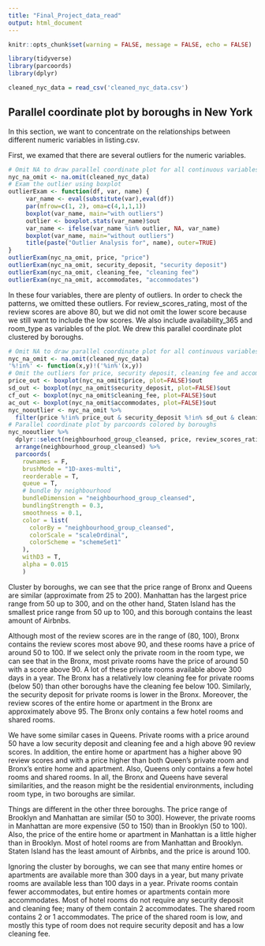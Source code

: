```yaml
---
title: "Final_Project_data_read"
output: html_document
---
```


```r
knitr::opts_chunk$set(warning = FALSE, message = FALSE, echo = FALSE)
```

```r
library(tidyverse)
library(parcoords)
library(dplyr)
```


```r
cleaned_nyc_data = read_csv('cleaned_nyc_data.csv')
```


## Parallel coordinate plot by boroughs in New York

In this section, we want to concentrate on the relationships between different numeric variables in listing.csv. 

First, we examed that there are several outliers for the numeric variables. 

```r
# Omit NA to draw parallel coordinate plot for all continuous variables
nyc_na_omit <- na.omit(cleaned_nyc_data)
# Exam the outlier using boxplot
outlierExam <- function(df, var, name) {
     var_name <- eval(substitute(var),eval(df))
     par(mfrow=c(1, 2), oma=c(4,1,1,1))
     boxplot(var_name, main="with outliers")
     outlier <- boxplot.stats(var_name)$out
     var_name <- ifelse(var_name %in% outlier, NA, var_name)
     boxplot(var_name, main="without outliers")
     title(paste("Outlier Analysis for", name), outer=TRUE)
}
outlierExam(nyc_na_omit, price, "price")
outlierExam(nyc_na_omit, security_deposit, "security deposit")
outlierExam(nyc_na_omit, cleaning_fee, "cleaning fee")
outlierExam(nyc_na_omit, accommodates, "accommodates")
```

In these four variables, there are plenty of outliers. In order to check the patterns, we omitted these outliers. For review_scores_rating, most of the review scores are above 80, but we did not omit the lower score because we still want to include the low scores. We also include availability_365 and room_type as variables of the plot. We drew this parallel coordinate plot clustered by boroughs. 

```r
# Omit NA to draw parallel coordinate plot for all continuous variables
nyc_na_omit <- na.omit(cleaned_nyc_data)
'%!in%' <- function(x,y)!('%in%'(x,y))
# Omit the outliers for price, security deposit, cleaning fee and accommodates
price_out <- boxplot(nyc_na_omit$price, plot=FALSE)$out
sd_out <- boxplot(nyc_na_omit$security_deposit, plot=FALSE)$out
cf_out <- boxplot(nyc_na_omit$cleaning_fee, plot=FALSE)$out
ac_out <- boxplot(nyc_na_omit$accommodates, plot=FALSE)$out
nyc_nooutlier <- nyc_na_omit %>%
  filter(price %!in% price_out & security_deposit %!in% sd_out & cleaning_fee %!in% cf_out & accommodates %!in% ac_out)
# Parallel coordinate plot by parcoords colored by boroughs
nyc_nooutlier %>%
  dplyr::select(neighbourhood_group_cleansed, price, review_scores_rating, security_deposit, cleaning_fee, accommodates, availability_365, room_type) %>%
  arrange(neighbourhood_group_cleansed) %>% 
  parcoords(
    rownames = F,  
    brushMode = "1D-axes-multi",
    reorderable = T,
    queue = T,
    # bundle by neighbourhood
    bundleDimension = "neighbourhood_group_cleansed",
    bundlingStrength = 0.3,
    smoothness = 0.1,
    color = list(
      colorBy = "neighbourhood_group_cleansed",
      colorScale = "scaleOrdinal",
      colorScheme = "schemeSet1"
    ),
    withD3 = T,
    alpha = 0.015
    ) 
```

Cluster by boroughs, we can see that the price range of Bronx and Queens are similar (approximate from 25 to 200). Manhattan has the largest price range from 50 up to 300, and on the other hand, Staten Island has the smallest price range from 50 up to 100, and this borough contains the least amount of Airbnbs. 

Although most of the review scores are in the range of (80, 100), Bronx contains the review scores most above 90, and these rooms have a price of around 50 to 100. If we select only the private room in the room type, we can see that in the Bronx, most private rooms have the price of around 50 with a score above 90. A lot of these private rooms available above 300 days in a year. The Bronx has a relatively low cleaning fee for private rooms (below 50) than other boroughs have the cleaning fee below 100. Similarly, the security deposit for private rooms is lower in the Bronx. Moreover, the review scores of the entire home or apartment in the Bronx are approximately above 95. The Bronx only contains a few hotel rooms and shared rooms. 

We have some similar cases in Queens. Private rooms with a price around 50 have a low security deposit and cleaning fee and a high above 90 review scores. In addition, the entire home or apartment has a higher above 90 review scores and with a price higher than both Queen's private room and Bronx's entire home and apartment. Also, Queens only contains a few hotel rooms and shared rooms. In all, the Bronx and Queens have several similarities, and the reason might be the residential environments, including room type, in two boroughs are similar. 

Things are different in the other three boroughs. The price range of Brooklyn and Manhattan are similar (50 to 300). However, the private rooms in Manhattan are more expensive (50 to 150) than in Brooklyn (50 to 100). Also, the price of the entire home or apartment in Manhattan is a little higher than in Brooklyn. Most of hotel rooms are from Manhattan and Brooklyn. Staten Island has the least amount of Airbnbs, and the price is around 100. 

Ignoring the cluster by boroughs, we can see that many entire homes or apartments are available more than 300 days in a year, but many private rooms are available less than 100 days in a year. Private rooms contain fewer accommodates, but entire homes or apartments contain more accommodates. Most of hotel rooms do not require any security deposit and cleaning fee; many of them contain 2 accommodates. The shared room contains 2 or 1 accommodates. The price of the shared room is low, and mostly this type of room does not require security deposit and has a low cleaning fee. 



